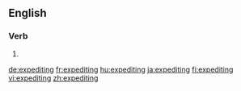 ==English==

===Verb===
{{head|en|present participle}}

# {{present participle of|expedite|lang=en}}

[[de:expediting]]
[[fr:expediting]]
[[hu:expediting]]
[[ja:expediting]]
[[fi:expediting]]
[[vi:expediting]]
[[zh:expediting]]